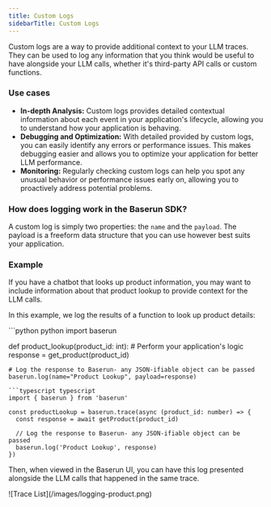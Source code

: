 ```yaml
---
title: Custom Logs
sidebarTitle: Custom Logs
---
```


Custom logs are a way to provide additional context to your LLM traces. They can be used to log any information that you think would be useful to have alongside your LLM calls, whether it's third-party API calls or custom functions.

### Use cases

- **In-depth Analysis:** Custom logs provides detailed contextual information about each event in your application's lifecycle, allowing you to understand how your application is behaving.
- **Debugging and Optimization:** With detailed provided by custom logs, you can easily identify any errors or performance issues. This makes debugging easier and allows you to optimize your application for better LLM performance.
- **Monitoring:** Regularly checking custom logs can help you spot any unusual behavior or performance issues early on, allowing you to proactively address potential problems.

### How does logging work in the Baserun SDK?

A custom log is simply two properties: the `name` and the `payload`. The payload is a freeform data structure that you can use however best suits your application.

### Example

If you have a chatbot that looks up product information, you may want to include information about that product lookup to provide context for the LLM calls.

In this example, we log the results of a function to look up product details:

<CodeGroup>
```python python
import baserun

def product_lookup(product_id: int): # Perform your application's logic
response = get_product(product_id)

    # Log the response to Baserun- any JSON-ifiable object can be passed
    baserun.log(name="Product Lookup", payload=response)

````
```typescript typescript
import { baserun } from 'baserun'

const productLookup = baserun.trace(async (product_id: number) => {
  const response = await getProduct(product_id)

  // Log the response to Baserun- any JSON-ifiable object can be passed
  baserun.log('Product Lookup', response)
})
````

</CodeGroup>

Then, when viewed in the Baserun UI, you can have this log presented alongside the LLM calls that happened in the same trace.

<Frame>![Trace List](/images/logging-product.png)</Frame>

